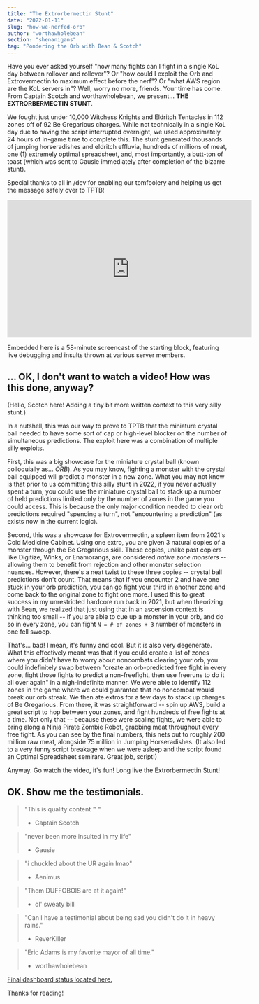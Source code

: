 ```yaml
---
title: "The Extrorbermectin Stunt"
date: "2022-01-11"
slug: "how-we-nerfed-orb"
author: "worthawholebean"
section: "shenanigans"
tag: "Pondering the Orb with Bean & Scotch"
---
```

Have you ever asked yourself "how many fights can I fight in a single KoL day between rollover and rollover"? Or "how could I exploit the Orb and Extrovermectin to maximum effect before the nerf"? Or "what AWS region are the KoL servers in"? Well, worry no more, friends. Your time has come. From Captain Scotch and worthawholebean, we present... **THE EXTRORBERMECTIN STUNT**.

We fought just under 10,000 Witchess Knights and Eldritch Tentacles in 112 zones off of 92 Be Gregarious charges. While not technically in a single KoL day due to having the script interrupted overnight, we used approximately 24 hours of in-game time to complete this. The stunt generated thousands of jumping horseradishes and eldritch effluvia, hundreds of millions of meat, one (1) extremely optimal spreadsheet, and, most importantly, a butt-ton of toast (which was sent to Gausie immediately after completion of the bizarre stunt).

Special thanks to all in /dev for enabling our tomfoolery and helping us get the message safely over to TPTB!

<iframe width="560" height="315" src="https://www.youtube.com/embed/LyJqEkPARgA?si=Sm2UrAkBbx4GJ6T6" title="YouTube video player" frameborder="0" allow="accelerometer; autoplay; clipboard-write; encrypted-media; gyroscope; picture-in-picture; web-share" allowfullscreen></iframe>

Embedded here is a 58-minute screencast of the starting block, featuring live debugging and insults thrown at various server members. 

## ... OK, I don't want to watch a video! How was this done, anyway?

(Hello, Scotch here! Adding a tiny bit more written context to this very silly stunt.)

In a nutshell, this was our way to prove to TPTB that the miniature crystal ball needed to have some sort of cap or high-level blocker on the number of simultaneous predictions. The exploit here was a combination of multiple silly exploits. 

First, this was a big showcase for the miniature crystal ball (known colloquially as... *ORB*). As you may know, fighting a monster with the crystal ball equipped will predict a monster in a new zone. What you may not know is that prior to us committing this silly stunt in 2022, if you never actually spent a turn, you could use the miniature crystal ball to stack up a number of held predictions limited only by the number of zones in the game you could access. This is because the only major condition needed to clear orb predictions required "spending a turn", not "encountering a prediction" (as exists now in the current logic). 

Second, this was a showcase for Extrovermectin, a spleen item from 2021's Cold Medicine Cabinet. Using one extro, you are given 3 natural copies of a monster through the Be Gregarious skill. These copies, unlike past copiers like Digitize, Winks, or Enamorangs, are considered *native zone monsters* -- allowing them to benefit from rejection and other monster selection nuances. However, there's a neat twist to these three copies -- crystal ball predictions don't count. That means that if you encounter 2 and have one stuck in your orb prediction, you can go fight your third in another zone and come back to the original zone to fight one more. I used this to great success in my unrestricted hardcore run back in 2021, but when theorizing with Bean, we realized that just using that in an ascension context is thinking too small -- if you are able to cue up a monster in your orb, and do so in every zone, you can fight `N = # of zones + 3` number of monsters in one fell swoop.

That's... bad! I mean, it's funny and cool. But it is also very degenerate. What this effectively meant was that if you could create a list of zones where you didn't have to worry about noncombats clearing your orb, you could indefinitely swap between "create an orb-predicted free fight in every zone, fight those fights to predict a non-freefight, then use freeruns to do it all over again" in a nigh-indefinite manner. We were able to identify 112 zones in the game where we could guarantee that no noncombat would break our orb streak. We then ate extros for a few days to stack up charges of Be Gregarious. From there, it was straightforward -- spin up AWS, build a great script to hop between your zones, and fight hundreds of free fights at a time. Not only that -- because these were scaling fights, we were able to bring along a Ninja Pirate Zombie Robot, grabbing meat throughout every free fight. As you can see by the final numbers, this nets out to roughly 200 million raw meat, alongside 75 million in Jumping Horseradishes. (It also led to a very funny script breakage when we were asleep and the script found an Optimal Spreadsheet semirare. Great job, script!)

Anyway. Go watch the video, it's fun! Long live the Extrorbermectin Stunt!

## OK. Show me the testimonials.

> "This is quality content ™️ "
> - Captain Scotch

> "never been more insulted in my life" 
> - Gausie

> "i chuckled about the UR again lmao" 
> - Aenimus

> "Them DUFFOBOIS are at it again!" 
> - ol' sweaty bill

> "Can I have a testimonial about being sad you didn't do it in heavy rains." 
> - ReverKiller

> "Eric Adams is my favorite mayor of all time."
> - worthawholebean

[Final dashboard status located here.](https://media.discordapp.net/attachments/718016842895065170/929891874783756318/unknown.png)

Thanks for reading!
